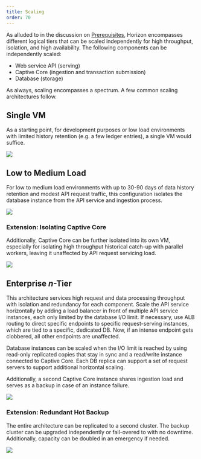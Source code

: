 ```yaml
---
title: Scaling
order: 70
---
```


As alluded to in the discussion on [Prerequisites](./prerequisites.mdx), Horizon encompasses different logical tiers that can be scaled independently for high throughput, isolation, and high availability. The following components can be independently scaled:

  - Web service API (serving)
  - Captive Core (ingestion and transaction submission)
  - Database (storage)

As always, scaling encompasses a spectrum. A few common scaling architectures follow.


## Single VM

As a starting point, for development purposes or low load environments with limited history retention (e.g. a few ledger entries), a single VM would suffice.

![](../web-assets/horizon-scaling-1.png)


## Low to Medium Load 

For low to medium load environments with up to 30-90 days of data history retention and modest API request traffic, this configuration isolates the database instance from the API service and ingestion process. 

![](../web-assets/horizon-scaling-2.png)


### Extension: Isolating Captive Core

Additionally, Captive Core can be further isolated into its own VM, especially for isolating high throughput historical catch-up with parallel workers, leaving it unaffected by API request servicing load. 

![](../web-assets/horizon-scaling-3.png)

## Enterprise *n*-Tier

This architecture services high request and data processing throughput with isolation and redundancy for each component. Scale the API service horizontally by adding a load balancer in front of multiple API service instances, each only limited by the database I/O limit. If necessary, use ALB routing to direct specific endpoints to specific request-serving instances, which are tied to a specific, dedicated DB. Now, if an intense endpoint gets clobbered, all other endpoints are unaffected.

Database instances can be scaled when the I/O limit is reached by using read-only replicated copies that stay in sync and a read/write instance connected to Captive Core. Each DB replica can support a set of request servers to support additional horizontal scaling. 

Additionally, a second Captive Core instance shares ingestion load and serves as a backup in case of an instance failure.

![](../web-assets/horizon-scaling-4.png)

### Extension: Redundant Hot Backup

The entire architecture can be replicated to a second cluster. The backup cluster can be upgraded independently or fail-overed to with no downtime. Additionally, capacity can be doubled in an emergency if needed. 

![](../web-assets/horizon-scaling-5.png)
